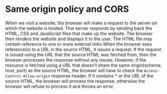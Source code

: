 # Same origin policy and CORS

When we visit a website, the browser will make a request to the server on which the website is hosted. Thw server responds by sending back the HTML, CSS and JavaScript files that make up the website. The browser then renders the website and displays it to the user. The HTML file may contain reference to one or more external links.When the browser sees reference(s) to a URL in the source HTML, it issues a request. If the request is issued using the URL that the source HTML was fetched from, then the browser processes the response without any issues. However, if the resource is fetched using a URL that doesn't share the same origin(scheme, host, port) as the source HTML, the browser will have to check the `Access-Control-Allow-origin` response header. If it contains * or the URL of the source HTML, the browser will process the response, otherwise the browser will refuse to process it and throws an error.